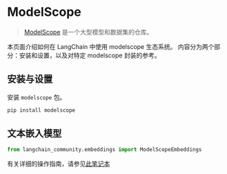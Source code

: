 # ModelScope

>[ModelScope](https://www.modelscope.cn/home) 是一个大型模型和数据集的仓库。

本页面介绍如何在 LangChain 中使用 modelscope 生态系统。
内容分为两个部分：安装和设置，以及对特定 modelscope 封装的参考。

## 安装与设置

安装 `modelscope` 包。

```bash
pip install modelscope
```

## 文本嵌入模型


```python
from langchain_community.embeddings import ModelScopeEmbeddings
```

有关详细的操作指南，请参见[此笔记本](/docs/integrations/text_embedding/modelscope_hub)